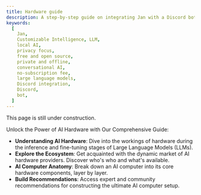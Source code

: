```yaml
---
title: Hardware guide
description: A step-by-step guide on integrating Jan with a Discord bot.
keywords:
  [
    Jan,
    Customizable Intelligence, LLM,
    local AI,
    privacy focus,
    free and open source,
    private and offline,
    conversational AI,
    no-subscription fee,
    large language models,
    Discord integration,
    Discord,
    bot,
  ]
---
```


<Callout type="info">
This page is still under construction.
</Callout>

Unlock the Power of AI Hardware with Our Comprehensive Guide:

- **Understanding AI Hardware**: Dive into the workings of hardware during the inference and fine-tuning stages of Large Language Models (LLMs).
- **Explore the Ecosystem**: Get acquainted with the dynamic market of AI hardware providers. Discover who's who and what's available.
- **AI Computer Anatomy**: Break down an AI computer into its core hardware components, layer by layer.
- **Build Recommendations**: Access expert and community recommendations for constructing the ultimate AI computer setup.

<Cards>
  <Card title="Ecosystem" href="/hardware/ecosystem/overview" />
  <Card title="Recommended Build" href="/hardware/certified-build/overview" />
  <Card title="Community Build" href="/hardware/community-build" />
</Cards>